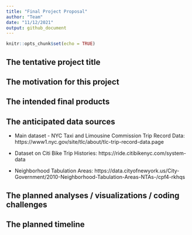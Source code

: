 ```yaml
---
title: "Final Project Proposal"
author: "Team"
date: "11/12/2021"
output: github_document
---
```


```r
knitr::opts_chunk$set(echo = TRUE)
```

## The tentative project title
## The motivation for this project
## The intended final products
## The anticipated data sources

* Main dataset - NYC Taxi and Limousine Commission Trip Record Data: https://www1.nyc.gov/site/tlc/about/tlc-trip-record-data.page

* Dataset on Citi Bike Trip Histories: https://ride.citibikenyc.com/system-data

* Neighborhood Tabulation Areas: https://data.cityofnewyork.us/City-Government/2010-Neighborhood-Tabulation-Areas-NTAs-/cpf4-rkhqs

## The planned analyses / visualizations / coding challenges
## The planned timeline

